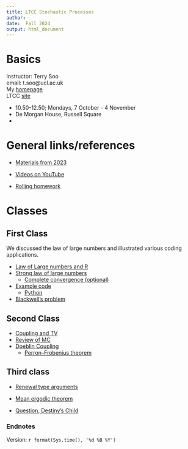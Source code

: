 ```yaml
---
title: LTCC Stochastic Processes 
author: 
date:  Fall 2024
output: html_document
---
```



#  Basics




Instructor:  Terry Soo
<br>
email:  t.soo@ucl.ac.uk
<br>
My [homepage](https://www.terrysoo.com)
<br>
LTCC [site](http://www.ltcc.ac.uk/timetable/)
<br>

* 10.50-12.50; Mondays, 7 October - 4 November   
* De Morgan House, Russell Square
* 






# General links/references 

*  [Materials from 2023](https://tsoo-math.github.io/lttc/skeleton-LTTC-2023.html)

*  [Videos on YouTube](https://tsoo-math.github.io/ucl2/YT.html)


*  [Rolling homework](https://tsoo-math.github.io/lttc/homeworklttc.html)

# Classes

## First Class

We discussed the law of large numbers and illustrated various coding applications.  

* [Law of Large numbers and R](https://tsoo-math.github.io/ucl/prob-viaR.html)
* [Strong law of large numbers](https://tsoo-math.github.io/ucl/borel.html)
  * [Complete convergence (optional)](https://www.jstor.org/stable/87477)
* [Example code](https://tsoo-math.github.io/ucl2/2021-HW-week6.html)
  * [Python](https://nbviewer.org/url/tsoo-math.github.io/ucl2/2021-hw-week6.ipynb/%3Fflush_cache%3Dtrue)
* [Blackwell's problem](https://hill.math.gatech.edu/publications/PAPER%20PDFS/AmSciKnowingWhenToStop_Online2009.pdf)

## Second Class

* [Coupling and TV](https://tsoo-math.github.io/ucl/TV-lec.html)
* [Review of MC](https://tsoo-math.github.io/ucl/reviewMC.html)
* [Doeblin Coupling](https://tsoo-math.github.io/ucl/markov-c.html)
  * [Perron–Frobenius theorem](https://doi.org/10.1080/00029890.2021.1944755)

## Third class

* [Renewal type arguments](https://tsoo-math.github.io/ucl/intro-renewal.html)

* [Mean ergodic theorem](https://www.dropbox.com/scl/fi/6gnp5ywp2rgpirsc8yptv/lec2-von.pdf?rlkey=ltqn8y4efrr2o4ve15992azi2&dl=0)

* [Question, Destiny's Child](https://youtu.be/0lPQZni7I18?si=3S2D0LBaDU3AMjrv&t=31)



### Endnotes

Version: `r format(Sys.time(), '%d %B %Y')`


<br>
<br>
<br>
